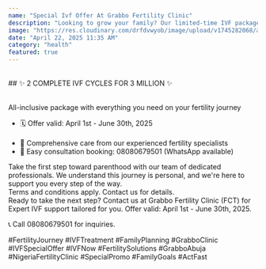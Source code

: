 ```yaml
---
name: "Special Ivf Offer At Grabbo Fertility Clinic"
description: "Looking to grow your family? Our limited-time IVF package could help make your dreams come true!"
image: "https://res.cloudinary.com/drfdvwyob/image/upload/v1745282068/ads/rslh6mxyhshlhjauk0qs.jpg"
date: "April 22, 2025 11:35 AM"
category: "health"
featured: true
---
```


<br />
## ✨ 2 COMPLETE IVF CYCLES FOR 3 MILLION ✨ <br />
<br />

All-inclusive package with everything you need on your fertility journey<br/>

- 🗓️ Offer valid: April 1st - June 30th, 2025<br/><br/>
- 💚 Comprehensive care from our experienced fertility specialists<br/>
- 📱 Easy consultation booking: 08080679501 (WhatsApp available)<br/>

Take the first step toward parenthood with our team of dedicated professionals. We understand this journey is personal, and we're here to support you every step of the way.<br/>
Terms and conditions apply. Contact us for details.<br/>
Ready to take the next step? Contact us at Grabbo Fertility Clinic (FCT) for Expert IVF support tailored for you.
Offer valid: April 1st - June 30th, 2025.

📞 Call 08080679501 for inquiries.

#FertilityJourney #IVFTreatment #FamilyPlanning #GrabboClinic #IVFSpecialOffer
#IVFNow #FertilitySolutions #GrabboAbuja #NigeriaFertilityClinic #SpecialPromo #FamilyGoals #ActFast
